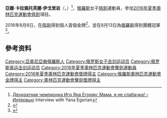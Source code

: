 {{expand|time=2016-08-14T09:00:47+00:00}}
{{Infobox fencer
| name           = 亞娜·伊戈里岩
| image          = Yana Egorian 2014-15 Orleans WC teams t171206.jpg
| imagesize      =
| caption        =
| fullname       =
| altname        =
| nickname       =
| country        = {{RUS}}
| formercountry  =
| birth_date     = {{Birth date and age|1993|12|20|df=y}}
| birth_place    = {{ARM}}[[葉里溫|葉里溫]]
| weapon         = [[軍刀_(擊劍)|佩劍]]
| hand           = 左手
| height         = {{convert|170|cm|ftin}}
| weight         = {{convert|66|kg|lb}}
| natlteam       =
| natlcoach      =
| club           =
| headcoach      = Sergei Semin
| assistcoach    = [[Yelena_Jemayeva|Yelena Jemayeva]]
| formercoach    =
| retired        =
}}
'''亞娜·卡拉佩托芙娜·伊戈里岩'''（{{lang-ru|'''Яна Карапетовна Егорян'''|'''Yana Karapetovna Egorian'''}}，{{bd|1993年|12月20日||}}）<ref>[http://www.sovsport.ru/gazeta/article-item/403822 Двукратная чемпионка Игр Яна Егорян: Мама, я не слабачка! – Интервью ] {{Wayback|url=http://www.sovsport.ru/gazeta/article-item/403822 |date=20160811193633 }} Interview with Yana Egorian <!--cited August 26, 2010--></ref>，[[俄羅斯|俄羅斯]]女子[[軍刀_(擊劍)|佩劍]]運動員，參加[[2016年夏季奧林匹克運動會|2016年夏季奧林匹克運動會]][[2016年夏季奧林匹克運動會擊劍女子個人佩劍比賽|佩劍]]項目。

2016年8月8日，在[[2016年夏季奧林匹克運動會擊劍女子個人佩劍比賽|佩劍]]得到個人首個金牌<ref>{{Cite web |url=http://www.nbcolympics.com/news/yana-egorian-wins-sabre-gold-russia-velikaya-takes-silver# |title=Yana Egorian wins sabre gold |access-date=2016-08-14 |archive-url=https://web.archive.org/web/20180116083450/http://www.nbcolympics.com/news/yana-egorian-wins-sabre-gold-russia-velikaya-takes-silver |archive-date=2018-01-16 |dead-url=yes }}</ref>，並在8月13日為[[俄羅斯|俄羅斯]]得到團體冠軍<ref>{{Cite web |url=https://www.rt.com/sport/355820-russia-fencing-sabre-gold/ |title=Russian women’s fencing team beats Ukraine to win gold in Rio saber final |accessdate=2016-08-14 |archive-date=2018-09-30 |archive-url=https://web.archive.org/web/20180930220045/https://www.rt.com/sport/355820-russia-fencing-sabre-gold/ |dead-url=no }}</ref>。

== 參考资料 ==
{{Reflist}}

{{奥林匹克运动会击剑比赛女子佩剑个人冠军}}
{{奥林匹克运动会击剑比赛女子佩剑团体冠军}}

{{Authority control}}
{{DEFAULTSORT:Egorian}}
[[Category:亞美尼亞裔俄羅斯人|Category:亞美尼亞裔俄羅斯人]]
[[Category:俄罗斯女子击剑运动员|Category:俄罗斯女子击剑运动员]]
[[Category:俄罗斯奥运击剑运动员|Category:俄罗斯奥运击剑运动员]]
[[Category:2016年夏季奧林匹克運動會擊劍運動員|Category:2016年夏季奧林匹克運動會擊劍運動員]]
[[Category:2016年夏季奧林匹克運動會獎牌得主|Category:2016年夏季奧林匹克運動會獎牌得主]]
[[Category:俄羅斯奧林匹克運動會金牌得主|Category:俄羅斯奧林匹克運動會金牌得主]]
[[Category:奧林匹克運動會擊劍獎牌得主|Category:奧林匹克運動會擊劍獎牌得主]]